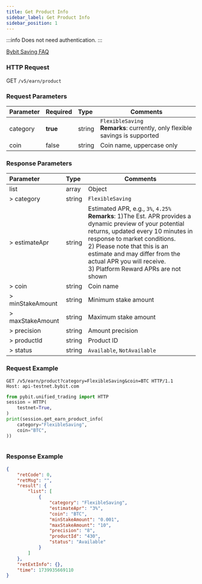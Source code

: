 ```yaml
---
title: Get Product Info
sidebar_label: Get Product Info
sidebar_position: 1
---
```

:::info
Does not need authentication.
:::

[Bybit Saving FAQ](https://www.bybit.com/en/help-center/article/FAQ-Bybit-Savings)

### HTTP Request
GET `/v5/earn/product`

### Request Parameters
| Parameter | Required | Type | Comments|
|:----- |:-------|:-----|------ |
|category|**true**|string|`FlexibleSaving`<br/>**Remarks**: currently, only flexible savings is supported|
|coin|false|string|Coin name, uppercase only |

### Response Parameters
| Parameter | Type | Comments|
|:----- |:-----|----- |
|list|array|Object|
|> category|string |`FlexibleSaving` |
|> estimateApr|string |Estimated APR, e.g., `3%`, `4.25%`<br/>**Remarks**: 1)The Est. APR provides a dynamic preview of your potential returns, updated every 10 minutes in response to market conditions. <br/>2) Please note that this is an estimate and may differ from the actual APR you will receive.<br/>3) Platform Reward APRs are not shown|
|> coin|string |Coin name|
|> minStakeAmount|string |Minimum stake amount |
|> maxStakeAmount|string |Maximum stake amount |
|> precision|string |Amount precision |
|> productId|string |Product ID|
|> status|string |`Available`, `NotAvailable`|

### Request Example

<Tabs groupId="programming-languages">
<TabItem value="http" label="HTTP">

```http
GET /v5/earn/product?category=FlexibleSaving&coin=BTC HTTP/1.1
Host: api-testnet.bybit.com
```

</TabItem>
<TabItem value="python" label="Python">

```python
from pybit.unified_trading import HTTP
session = HTTP(
    testnet=True,
)
print(session.get_earn_product_info(
    category="FlexibleSaving",
    coin="BTC",
))
```

</TabItem>

<TabItem value="Node" label="Node.js">

```n4js

```

</TabItem>
</Tabs>

### Response Example

```json
{
    "retCode": 0,
    "retMsg": "",
    "result": {
        "list": [
            {
                "category": "FlexibleSaving",
                "estimateApr": "3%",
                "coin": "BTC",
                "minStakeAmount": "0.001",
                "maxStakeAmount": "10",
                "precision": "8",
                "productId": "430",
                "status": "Available"
            }
        ]
    },
    "retExtInfo": {},
    "time": 1739935669110
}
```
